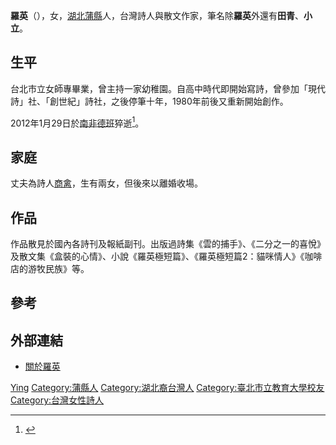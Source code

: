 {{Otheruses|other=名为罗英的其他人物|罗英}}

'''羅英'''（{{bd|1940年||2012年|3月29日}}），女，[[湖北|湖北]][[蒲縣|蒲縣]]人，台灣詩人與散文作家，筆名除'''羅英'''外還有'''田青'''、'''小立'''。

== 生平 ==
台北市立女師專畢業，曾主持一家幼稚園。自高中時代即開始寫詩，曾參加「現代詩」社、「創世紀」詩社，之後停筆十年，1980年前後又重新開始創作。

2012年1月29日於[[南非|南非]][[德班|德班]]猝逝<ref>{{cite news|url=http://www.libertytimes.com.tw/2014/new/jan/22/today-article2.htm|title=夢境低語 － 悼女詩人羅英|date=2014-01-22|accessdate=2014-01-23|author=[[朵思|朵思]]|language=zh-tw|publisher=《自由時報》|deadurl=yes|archiveurl=https://web.archive.org/web/20140122021119/http://www.libertytimes.com.tw/2014/new/jan/22/today-article2.htm|archivedate=2014-01-22}}</ref>。

== 家庭 ==
丈夫為詩人[[商禽|商禽]]，生有兩女，但後來以離婚收場。

== 作品 ==
作品散見於國內各詩刊及報紙副刊。出版過詩集《雲的捕手》、《二分之一的喜悅》及散文集《盒裝的心情》、小說《羅英極短篇》、《羅英極短篇2：貓咪情人》《咖啡店的游牧民族》等。 

== 參考 ==
{{reflist}}

== 外部連結 ==
* [http://dcc.ndhu.edu.tw/poemroad/luo-ying/  關於羅英]{{dead link|date=2018年4月 |bot=InternetArchiveBot |fix-attempted=yes }}

{{Authority control}}
{{DEFAULTSORT:Luo罗}}
[[Category:罗姓|Ying]]
[[Category:蒲縣人|Category:蒲縣人]]
[[Category:湖北裔台灣人|Category:湖北裔台灣人]]
[[Category:臺北市立教育大學校友|Category:臺北市立教育大學校友]]
[[Category:台灣女性詩人|Category:台灣女性詩人]]